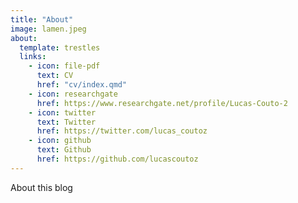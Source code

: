 ---
title: "About"
image: lamen.jpeg
about:
  template: trestles
  links:
    - icon: file-pdf
      text: CV
      href: "cv/index.qmd"
    - icon: researchgate 
      href: https://www.researchgate.net/profile/Lucas-Couto-2
    - icon: twitter
      text: Twitter
      href: https://twitter.com/lucas_coutoz  
    - icon: github
      text: Github
      href: https://github.com/lucascoutoz
---

About this blog
